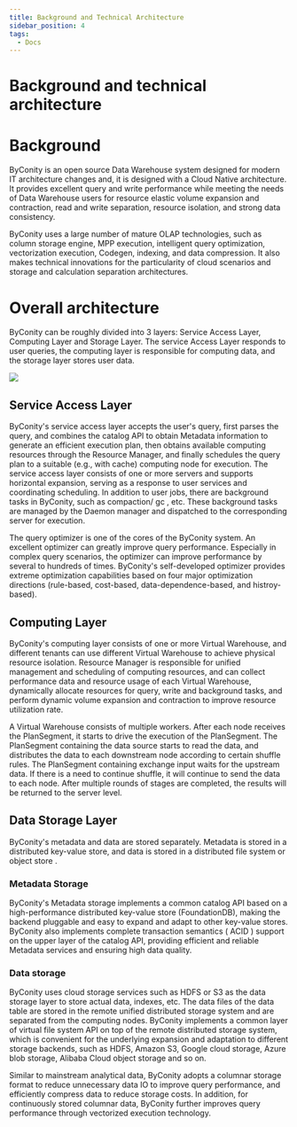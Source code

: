 ```yaml
---
title: Background and Technical Architecture
sidebar_position: 4
tags:
  - Docs
---
```


# Background and technical architecture

# Background

ByConity is an open source Data Warehouse system designed for modern IT architecture changes and, it is designed with a Cloud Native architecture. It provides excellent query and write performance while meeting the needs of Data Warehouse users for resource elastic volume expansion and contraction, read and write separation, resource isolation, and strong data consistency.

ByConity uses a large number of mature OLAP technologies, such as column storage engine, MPP execution, intelligent query optimization, vectorization execution, Codegen, indexing, and data compression. It also makes technical innovations for the particularity of cloud scenarios and storage and calculation separation architectures.

# Overall architecture

ByConity can be roughly divided into 3 layers: Service Access Layer, Computing Layer and Storage Layer. The service Access Layer responds to user queries, the computing layer is responsible for computing data, and the storage layer stores user data.

![](./assets/boxcnb2OyIV70Plb6Nrx6Fyc1Sc.png)

## Service Access Layer

ByConity's service access layer accepts the user's query, first parses the query, and combines the catalog API to obtain Metadata information to generate an efficient execution plan, then obtains available computing resources through the Resource Manager, and finally schedules the query plan to a suitable (e.g., with cache) computing node for execution. The service access layer consists of one or more servers and supports horizontal expansion, serving as a response to user services and coordinating scheduling. In addition to user jobs, there are background tasks in ByConity, such as compaction/ gc , etc. These background tasks are managed by the Daemon manager and dispatched to the corresponding server for execution.

The query optimizer is one of the cores of the ByConity system. An excellent optimizer can greatly improve query performance. Especially in complex query scenarios, the optimizer can improve performance by several to hundreds of times. ByConity's self-developed optimizer provides extreme optimization capabilities based on four major optimization directions (rule-based, cost-based, data-dependence-based, and histroy-based).

## Computing Layer

ByConity's computing layer consists of one or more Virtual Warehouse, and different tenants can use different Virtual Warehouse to achieve physical resource isolation. Resource Manager is responsible for unified management and scheduling of computing resources, and can collect performance data and resource usage of each Virtual Warehouse, dynamically allocate resources for query, write and background tasks, and perform dynamic volume expansion and contraction to improve resource utilization rate.

A Virtual Warehouse consists of multiple workers. After each node receives the PlanSegment, it starts to drive the execution of the PlanSegment. The PlanSegment containing the data source starts to read the data, and distributes the data to each downstream node according to certain shuffle rules. The PlanSegment containing exchange input waits for the upstream data. If there is a need to continue shuffle, it will continue to send the data to each node. After multiple rounds of stages are completed, the results will be returned to the server level.

## Data Storage Layer

ByConity's metadata and data are stored separately. Metadata is stored in a distributed key-value store, and data is stored in a distributed file system or object store .

### Metadata Storage

ByConity's Metadata storage implements a common catalog API based on a high-performance distributed key-value store (FoundationDB), making the backend pluggable and easy to expand and adapt to other key-value stores. ByConity also implements complete transaction semantics ( ACID ) support on the upper layer of the catalog API, providing efficient and reliable Metadata services and ensuring high data quality.

### Data storage

ByConity uses cloud storage services such as HDFS or S3 as the data storage layer to store actual data, indexes, etc. The data files of the data table are stored in the remote unified distributed storage system and are separated from the computing nodes. ByConity implements a common layer of virtual file system API on top of the remote distributed storage system, which is convenient for the underlying expansion and adaptation to different storage backends, such as HDFS, Amazon S3, Google cloud storage, Azure blob storage, Alibaba Cloud object storage and so on.

Similar to mainstream analytical data, ByConity adopts a columnar storage format to reduce unnecessary data IO to improve query performance, and efficiently compress data to reduce storage costs. In addition, for continuously stored columnar data, ByConity further improves query performance through vectorized execution technology.
